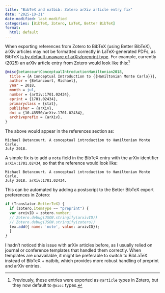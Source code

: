```yaml
---
title: "BibTeX and natbib: Zotero arXiv article entry fix"
date: "2025-10-31"
date-modified: last-modified
categories: [BibTeX, Zotero, LaTeX, Better BibTeX]
format:
  html: default
---
```


When exporting references from Zotero to BibTeX (using Better BibTeX), arXiv articles may not be formatted correctly in LaTeX-generated PDFs, as BibTeX [is by default unaware of arXiv/preprint type](https://tex.stackexchange.com/a/429140). For example, currently (2025) an arXiv article entry from Zotero would look like this:[^1]

```bibtex
@misc{betancourtConceptualIntroductionHamiltonian2018,
  title = {A Conceptual Introduction to {{Hamiltonian Monte Carlo}}},
  author = {Betancourt, Michael},
  year = 2018,
  month = jul,
  number = {arXiv:1701.02434},
  eprint = {1701.02434},
  primaryclass = {stat},
  publisher = {arXiv},
  doi = {10.48550/arXiv.1701.02434},
  archiveprefix = {arXiv},
}
```

The above would appear in the references section as:

```
Michael Betancourt. A conceptual introduction to Hamiltonian Monte Carlo,
July 2018.
```

A simple fix is to add a `note` field in the BibTeX entry with the arXiv identifier `arXiv:1701.02434`, so that the reference would look like:

```
Michael Betancourt. A conceptual introduction to Hamiltonian Monte Carlo,
July 2018. arXiv:1701.02434.
```

This can be automated by adding a postscript to the Better BibTeX export preferences in Zotero:

```javascript
if (Translator.BetterTeX) {
  if (zotero.itemType == "preprint") {
  var arxivID = zotero.number;
  // Zotero.debug(JSON.stringify(arxivID))
  // Zotero.debug(JSON.stringify(zotero))
  tex.add({ name: 'note', value: arxivID});
  }
}
```

I hadn’t noticed this issue with arXiv articles before, as I usually relied on journal or conference templates that handled them correctly. When templates are unavailable, it might be preferable to switch to BibLaTeX instead of BibTeX + natbib, which provides more robust handling of preprint and arXiv entries.

[^1]: Previously, these entries were exported as `@article` types in Zotero, but they now default to `@misc` types.